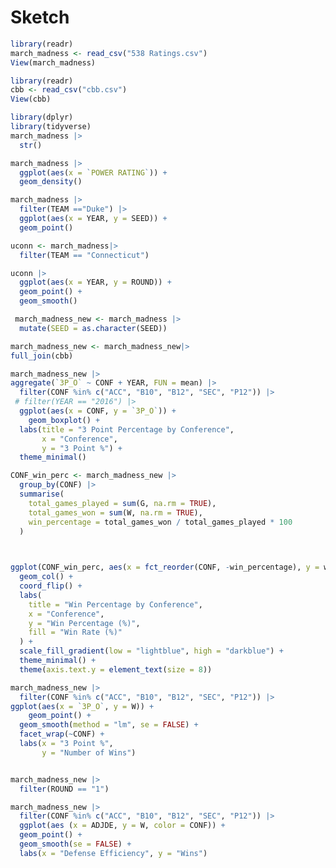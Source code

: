 # Sketch {.unnumbered}

```r
library(readr)
march_madness <- read_csv("538 Ratings.csv")
View(march_madness)

library(readr)
cbb <- read_csv("cbb.csv")
View(cbb)

```
```r
library(dplyr)
library(tidyverse)
march_madness |>
  str()
```
```r
march_madness |>
  ggplot(aes(x = `POWER RATING`)) +
  geom_density()
```
```r
march_madness |>
  filter(TEAM =="Duke") |>
  ggplot(aes(x = YEAR, y = SEED)) +
  geom_point()
```


```r
uconn <- march_madness|>
  filter(TEAM == "Connecticut")

uconn |> 
  ggplot(aes(x = YEAR, y = ROUND)) +
  geom_point() +
  geom_smooth()
```
```r
 march_madness_new <- march_madness |>
  mutate(SEED = as.character(SEED))

march_madness_new <- march_madness_new|>
full_join(cbb)
```

  
```r
march_madness_new |>
aggregate(`3P_O` ~ CONF + YEAR, FUN = mean) |>
  filter(CONF %in% c("ACC", "B10", "B12", "SEC", "P12")) |>
 # filter(YEAR == "2016") |>
  ggplot(aes(x = CONF, y = `3P_O`)) +
    geom_boxplot() +
  labs(title = "3 Point Percentage by Conference", 
       x = "Conference",
       y = "3 Point %") +
  theme_minimal()
```
```r

CONF_win_perc <- march_madness_new |>
  group_by(CONF) |>
  summarise(
    total_games_played = sum(G, na.rm = TRUE),
    total_games_won = sum(W, na.rm = TRUE),
    win_percentage = total_games_won / total_games_played * 100
  )

 
```

```r

ggplot(CONF_win_perc, aes(x = fct_reorder(CONF, -win_percentage), y = win_percentage, fill = win_percentage)) +
  geom_col() +
  coord_flip() +
  labs(
    title = "Win Percentage by Conference",
    x = "Conference",
    y = "Win Percentage (%)",
    fill = "Win Rate (%)"
  ) +
  scale_fill_gradient(low = "lightblue", high = "darkblue") +
  theme_minimal() +
  theme(axis.text.y = element_text(size = 8))
```


```r
march_madness_new |>
  filter(CONF %in% c("ACC", "B10", "B12", "SEC", "P12")) |>
ggplot(aes(x = `3P_O`, y = W)) +
    geom_point() +
  geom_smooth(method = "lm", se = FALSE) +
  facet_wrap(~CONF) +
  labs(x = "3 Point %", 
       y = "Number of Wins")



```

```r
march_madness_new |>
  filter(ROUND == "1") 
```

```r
march_madness_new |>
  filter(CONF %in% c("ACC", "B10", "B12", "SEC", "P12")) |>
  ggplot(aes (x = ADJDE, y = W, color = CONF)) +
  geom_point() +
  geom_smooth(se = FALSE) +
  labs(x = "Defense Efficiency", y = "Wins")
```







